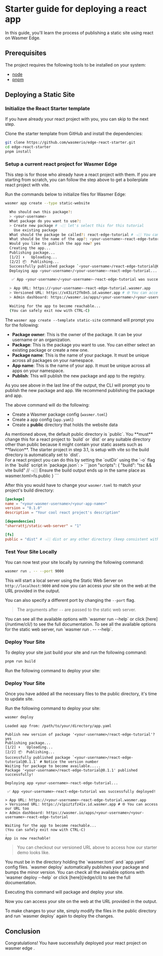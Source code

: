 
# Starter guide for deploying a react app

In this guide, you'll learn the process of publishing a static site using react on Wasmer Edge.

## Prerequisites

The project requires the following tools to be installed on your system:

- [node](https://nodejs.org/en/download)
- [pnpm](https://pnpm.io/installation)

## Deploying a Static Site

<Steps>

<Install />

<CliVersionCallout />

<Login />

### Initialize the React Starter template

<Callout type="info" emoji="ℹ️">
  If you have already your react project with you, you can skip to the next step.
</Callout>

Clone the starter template from GitHub and install the dependencies:

```bash copy
git clone https://github.com/wasmerio/edge-react-starter.git
cd edge-react-starter
pnpm install
```

### Setup a current react project for Wasmer Edge

<Callout type="info" emoji="ℹ️">
  This step is for those who already have a react project with them.
    If you are starting from scratch, you can follow the step above to get a boilerplate react project with vite.
</Callout>

Run the commands below to initialize files for Wasmer Edge:

```bash copy
wasmer app create --type static-website
```

```bash
  Who should own this package?:
  > <your-username>
  What package do you want to use?:
  > Create new package # 👈🏼 let's select this for this tutorial
    Use existing package
  What should the package be called?: react-edge-tutorial # 👈🏼 You can choose any name you like
  What should be the name of the app?: <your-username>-react-edge-tutorial
  Would you like to publish the app now? yes
  Creating the app...
  Publishing package...
  [1/2] ⬆️   Uploading...
  [2/2] 📦  Publishing...
  Successfully published package `<your-username>/react-edge-tutorial@0.1.0`
  Deploying app <your-username>/<your-username>-react-edge-tutorial...

   ✅ App <your-username>/<your-username>-react-edge-tutorial was successfully deployed!

  > App URL: https://<your-username>-react-edge-tutorial.wasmer.app
  > Versioned URL: https://x43izt2fk0n5.id.wasmer.app # 🌐 You can access our URL too
  > Admin dashboard: https://wasmer.io/apps/<your-username>/<your-username>-react-edge-tutorial

  Waiting for the app to become reachable...
  (You can safely exit now with CTRL-C)
```

The `wasmer app create --template static-site` command will prompt you for the following:

- **Package owner**: This is the owner of the package. It can be your username or an organization.
- **Package**: This is the package you want to use. You can either select an existing package or create a new one.
- **Package name**: This is the name of your package. It must be unique across all packages on your namespace.
- **App name**: This is the name of your app. It must be unique across all apps on your namespace.
- **Publish**: This will publish the new package and app to the registry.

<Callout type="default" emoji="⚙️">
  As you see above in the last line of the output, the CLI will prompt you to
  publish the new package and app. We recommend publishing the package and app.
</Callout>

The above command will do the following:

- Create a Wasmer package config (`wasmer.toml`)
- Create a app config (`app.yaml`)
- Create a **public** directory that holds the website data

<Callout type="default" emoji="⚙️">
  As mentioned above, the default public directory is `public`. You **must**
  change this for a react project to `build` or `dist` or any suitable directory
  other than public because it might contain your static assets such as
  **favicon**. The starter project in step 3.1, is setup with vite so the build
  directory is automatically set to `dist`.
  <br /> For a react project you can do this by setting the `outDir` using the `-o`
  flag in the `build` script in `package.json`:
>
  ```json
  "scripts": {
    "build": "tsc && vite build" // 👈🏼 Ensure the build output ends up in the same place as wasmer.toml>fs.public
  }
  ```
</Callout>

After this you would have to change your `wasmer.toml` to match your project's build directory:

```toml copy filename="wasmer.toml"
[package]
name = "<your-wasmer-username>/<your-app-name>"
version = "0.1.0"
description = "Your cool react project's description"

[dependencies]
"sharrattj/static-web-server" = "1"

[fs]
public = "dist" # 👈🏼 dist or any other directory (keep consistent with package.json)
```

### Test Your Site Locally

You can now test your site locally by running the following command:

```bash copy
wasmer run . -- --port 9000
```

This will start a local server using the Static Web Server on `http://localhost:9000` and now you can access your site on the web at the URL provided in the output.

<StaticSite image={edgeReactImg} />

You can also specify a different port by changing the `--port` flag.

> The arguments after `--` are passed to the static web server.

<Callout type="info" emoji="ℹ️">
  You can see all the available options with `wasmer run --help` or click [here](/runtime/cli/) to see the full documentation.
  To see all the available options for the static web server, run `wasmer run . -- --help`.
</Callout>

### Deploy Your Site

To deploy your site just build your site and run the following command:

```bash copy
pnpm run build
```

Run the following command to deploy your site:

### Deploy Your Site

Once you have added all the necessary files to the public directory, it's time to update site.

Run the following command to deploy your site:

```bash copy
wasmer deploy
```

```shell
Loaded app from: /path/to/your/directory/app.yaml

Publish new version of package '<your-username>/react-edge-tutorial'? yes
Publishing package...
[1/2] ⬆️   Uploading...
[2/2] 📦  Publishing...
Successfully published package `<your-username>/react-edge-tutorial@0.1.1` # Notice the version number
Waiting for package to become available.....
Package '<your-username>/react-edge-tutorial@0.1.1' published successfully!

Deploying app <your-username>-react-edge-tutorial...

 ✅ App <your-username>-react-edge-tutorial was successfully deployed!

> App URL: https://<your-username>-react-edge-tutorial.wasmer.app
> Versioned URL: https://v1piztzfz41v.id.wasmer.app # 🌐 You can access our URL too
> Admin dashboard: https://wasmer.io/apps/<your-username>/<your-username>-react-edge-tutorial

Waiting for the app to become reachable...
(You can safely exit now with CTRL-C)
.
App is now reachable!
```

> You can checkout our versioned URL above to access how our starter demo looks like.

<Callout type="info" emoji="ℹ️">
  You must be in the directory holding the `wasmer.toml` and `app.yaml` config
  files.
</Callout>

<Callout type="info" emoji="ℹ️">
  `wasmer deploy` automatically publishes your package and bumps the minor
  version. You can check all the available options with `wasmer deploy --help`
  or click [here](/edge/cli) to see the full documentation.
</Callout>

Executing this command will package and deploy your site.

Now you can access your site on the web at the URL provided in the output.

<Callout type="default" emoji="♺">
  To make changes to your site, simply modify the files in the public directory
  and run `wasmer deploy` again to deploy the changes.
</Callout>

<StaticSite image={edgeReactImg} />

</Steps>

## Conclusion

Congratulations! You have successfully deployed your react project on wasmer edge .
